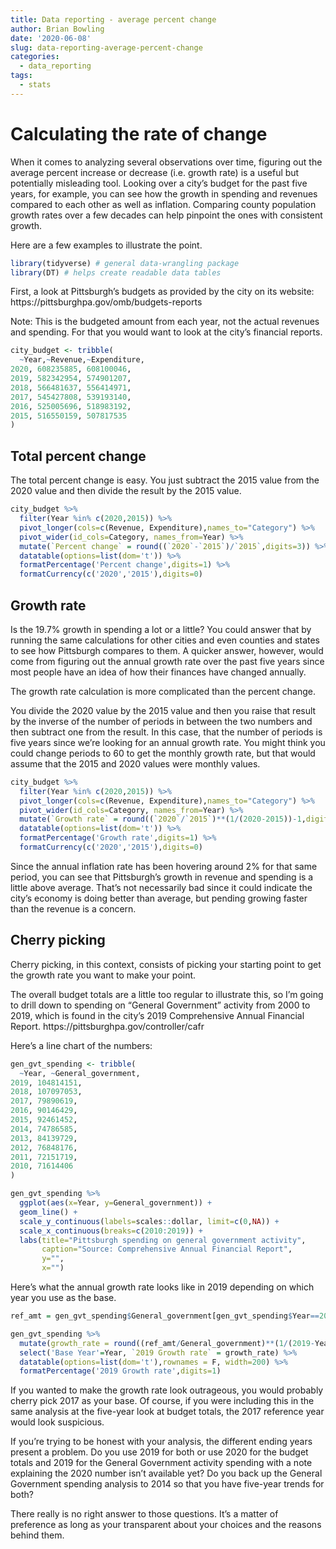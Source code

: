 ```yaml
---
title: Data reporting - average percent change
author: Brian Bowling
date: '2020-06-08'
slug: data-reporting-average-percent-change
categories:
  - data_reporting
tags:
  - stats
---
```


# Calculating the rate of change

When it comes to analyzing several observations over time, figuring out the average percent increase or decrease (i.e. growth rate) is a useful but potentially misleading tool. Looking over a city's budget for the past five years, for example, you can see how the growth in spending and revenues compared to each other as well as inflation. Comparing county population growth rates over a few decades can help pinpoint the ones with consistent growth.

Here are a few examples to illustrate the point.

```r

library(tidyverse) # general data-wrangling package
library(DT) # helps create readable data tables

```

First, a look at Pittsburgh's budgets as provided by the city on its website:
https://pittsburghpa.gov/omb/budgets-reports

Note: This is the budgeted amount from each year, not the actual revenues and spending. For that you would want to look at the city's financial reports.

```r

city_budget <- tribble(
  ~Year,~Revenue,~Expenditure,
2020, 608235885, 608100046,
2019, 582342954, 574901207,
2018, 566481637, 556414971,
2017, 545427808, 539193140,
2016, 525005696, 518983192,
2015, 516550159, 507817535
)


```

## Total percent change

The total percent change is easy. You just subtract the 2015 value from the 2020 value and then divide the result by the 2015 value.

```r

city_budget %>% 
  filter(Year %in% c(2020,2015)) %>% 
  pivot_longer(cols=c(Revenue, Expenditure),names_to="Category") %>% 
  pivot_wider(id_cols=Category, names_from=Year) %>% 
  mutate(`Percent change` = round((`2020`-`2015`)/`2015`,digits=3)) %>% 
  datatable(options=list(dom='t')) %>% 
  formatPercentage('Percent change',digits=1) %>% 
  formatCurrency(c('2020','2015'),digits=0)

```

## Growth rate

Is the 19.7% growth in spending a lot or a little? You could answer that by running the same calculations for other cities and even counties and states to see how Pittsburgh compares to them. A quicker answer, however, would come from figuring out the annual growth rate over the past five years since most people have an idea of how their finances have changed annually.

The growth rate calculation is more complicated than the percent change.

You divide the 2020 value by the 2015 value and then you raise that result by the inverse of the number of periods in between the two numbers and then subtract one from the result. In this case, that the number of periods is five years since we're looking for an annual growth rate. You might think you could change periods to 60 to get the monthly growth rate, but that would assume that the 2015 and 2020 values were monthly values.


```r


city_budget %>% 
  filter(Year %in% c(2020,2015)) %>% 
  pivot_longer(cols=c(Revenue, Expenditure),names_to="Category") %>% 
  pivot_wider(id_cols=Category, names_from=Year) %>% 
  mutate(`Growth rate` = round((`2020`/`2015`)**(1/(2020-2015))-1,digits=3)) %>% 
  datatable(options=list(dom='t')) %>% 
  formatPercentage('Growth rate',digits=1) %>% 
  formatCurrency(c('2020','2015'),digits=0)


```

Since the annual inflation rate has been hovering around 2% for that same period, you can see that Pittsburgh's growth in revenue and spending is a little above average. That's not necessarily bad since it could indicate the city's economy is doing better than average, but pending growing faster than the revenue is a concern.

## Cherry picking

Cherry picking, in this context, consists of picking your starting point to get the growth rate you want to make your point.

The overall budget totals are a little too regular to illustrate this, so I'm going to drill down to spending on "General Government" activity from 2000 to 2019, which is found in the city's 2019 Comprehensive Annual Financial Report.
https://pittsburghpa.gov/controller/cafr

Here's a line chart of the numbers:

```r

gen_gvt_spending <- tribble(
  ~Year, ~General_government,
2019, 104814151,
2018, 107097053,
2017, 79890619,
2016, 90146429,
2015, 92461452,
2014, 74786585,
2013, 84139729,
2012, 76848176,
2011, 72151719,
2010, 71614406
)

gen_gvt_spending %>% 
  ggplot(aes(x=Year, y=General_government)) +
  geom_line() +
  scale_y_continuous(labels=scales::dollar, limit=c(0,NA)) +
  scale_x_continuous(breaks=c(2010:2019)) +
  labs(title="Pittsburgh spending on general government activity",
       caption="Source: Comprehensive Annual Financial Report",
       y="",
       x="")
```

Here's what the annual growth rate looks like in 2019 depending on which year you use as the base.

```r

ref_amt = gen_gvt_spending$General_government[gen_gvt_spending$Year==2019]

gen_gvt_spending %>% 
  mutate(growth_rate = round((ref_amt/General_government)**(1/(2019-Year))-1,digits=3)) %>% 
  select('Base Year'=Year, `2019 Growth rate` = growth_rate) %>% 
  datatable(options=list(dom='t'),rownames = F, width=200) %>% 
  formatPercentage('2019 Growth rate',digits=1)

```
If you wanted to make the growth rate look outrageous, you would probably cherry pick 2017 as your base. Of course, if you were including this in the same analysis at the five-year look at budget totals, the 2017 reference year would look suspicious.

If you're trying to be honest with your analysis, the different ending years present a problem. Do you use 2019 for both or use 2020 for the budget totals and 2019 for the General Government activity spending with a note explaining the 2020 number isn't available yet? Do you back up the General Government spending analysis to 2014 so that you have five-year trends for both?

There really is no right answer to those questions. It's a matter of preference as long as your transparent about your choices and the reasons behind them.

